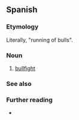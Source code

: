 ==Spanish==

===Etymology===
Literally, "running of bulls".

===Noun===
{{es-noun|f}}

# [[bullfight]] {{gloss|bullfighting event}}
#: {{syn|es|corrida}}

===See also===
{{col4|es
|banderilla
|banderillero
|capote
|descabello
|estocada
|estoque
|faena
|indulto
|matador
|montera
|muleta
|novillada
|novillero
|pica
|picador
|plaza de toros
|puntilla
|rejoneador
|tauromaquia
|tercio
|toreador
|torero
|vara
}}

===Further reading===
* {{R:es:DRAE}}

{{C|es|Bullfighting}}